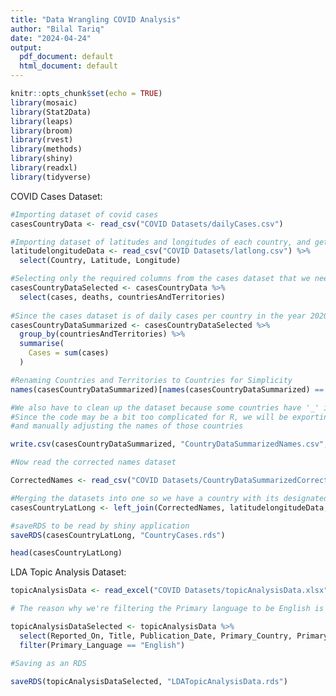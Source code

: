 ```yaml
---
title: "Data Wrangling COVID Analysis"
author: "Bilal Tariq"
date: "2024-04-24"
output:
  pdf_document: default
  html_document: default
---
```


```r
knitr::opts_chunk$set(echo = TRUE)
library(mosaic)
library(Stat2Data)
library(leaps)
library(broom)
library(rvest)
library(methods)
library(shiny)
library(readxl)
library(tidyverse)

```



COVID Cases Dataset:

```r

#Importing dataset of covid cases
casesCountryData <- read_csv("COVID Datasets/dailyCases.csv")

#Importing dataset of latitudes and longitudes of each country, and getting rid of country codes
latitudelongitudeData <- read_csv("COVID Datasets/latlong.csv") %>%
  select(Country, Latitude, Longitude)

#Selecting only the required columns from the cases dataset that we need for our leaflet map
casesCountryDataSelected <- casesCountryData %>%
  select(cases, deaths, countriesAndTerritories)
  
#Since the cases dataset is of daily cases per country in the year 2020, we are going to have to summarise the data and group by country
casesCountryDataSummarized <- casesCountryDataSelected %>%
  group_by(countriesAndTerritories) %>%
  summarise(
    Cases = sum(cases)
  )

#Renaming Countries and Territories to Countries for Simplicity
names(casesCountryDataSummarized)[names(casesCountryDataSummarized) == "countriesAndTerritories"] <- "Countries"

#We also have to clean up the dataset because some countries have '_' in their names
#Since the code may be a bit too complicated for R, we will be exporting as a CSV
#and manually adjusting the names of those countries

write.csv(casesCountryDataSummarized, "CountryDataSummarizedNames.csv",row.names=FALSE)

#Now read the corrected names dataset

CorrectedNames <- read_csv("COVID Datasets/CountryDataSummarizedCorrectedNames.csv")

#Merging the datasets into one so we have a country with its designated latitude and longitude alongside their cases
casesCountryLatLong <- left_join(CorrectedNames, latitudelongitudeData, by = c("Countries" = "Country"))

#saveRDS to be read by shiny application
saveRDS(casesCountryLatLong, "CountryCases.rds")

head(casesCountryLatLong)


```


LDA Topic Analysis Dataset:
```r

topicAnalysisData <- read_excel("COVID Datasets/topicAnalysisData.xlsx")

# The reason why we're filtering the Primary language to be English is because there were entries which weren't in English, which would not make it suitable for LDA topic analysis.

topicAnalysisDataSelected <- topicAnalysisData %>%
  select(Reported_On, Title, Publication_Date, Primary_Country, Primary_Language) %>%
  filter(Primary_Language == "English")

#Saving as an RDS

saveRDS(topicAnalysisDataSelected, "LDATopicAnalysisData.rds")

```

